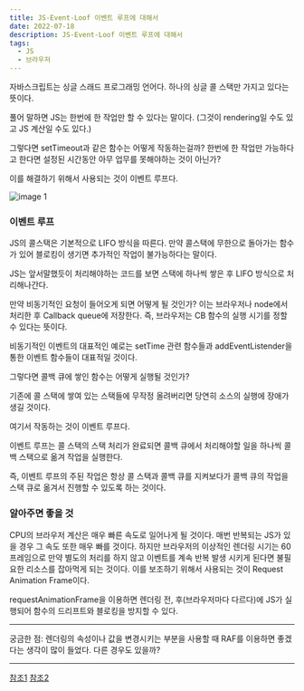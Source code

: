 ```yaml
---
title: JS-Event-Loof 이벤트 루프에 대해서
date: 2022-07-18
description: JS-Event-Loof 이벤트 루프에 대해서
tags:
  - JS
  - 브라우저
---
```


자바스크립트는 싱글 스래드 프로그래밍 언어다. 하나의 싱글 콜 스택만 가지고 있다는 뜻이다.

풀어 말하면 JS는 한번에 한 작업만 할 수 있다는 말이다. (그것이 rendering일 수도 있고 JS 계산일 수도 있다.)

그렇다면 setTimeout과 같은 함수는 어떻게 작동하는걸까? 한번에 한 작업만 가능하다고 한다면 설정된 시간동안 아무 업무를 못해야하는 것이 아닌가?

이를 해결하기 위해서 사용되는 것이 이벤트 루프다.


![image 1](./image1.png)


### 이벤트 루프

JS의 콜스택은 기본적으로 LIFO 방식을 따른다.
만약 콜스택에 무한으로 돌아가는 함수가 있어 블로킹이 생기면 추가적인 작업이 불가능하다는 말이다.

JS는 앞서말했듯이 처리해야하는 코드를 보면 스택에 하나씩 쌓은 후 LIFO 방식으로 처리해나간다.

만약 비동기적인 요청이 들어오게 되면 어떻게 될 것인가?
이는 브라우저나 node에서 처리한 후 Callback queue에 저장한다.
즉, 브라우저는 CB 함수의 실행 시기를 정할 수 있다는 뜻이다.

비동기적인 이벤트의 대표적인 예로는 setTime 관련 함수들과 addEventListender을 통한 이벤트 함수들이 대표적일 것이다.

그렇다면 콜백 큐에 쌓인 함수는 어떻게 실행될 것인가?

기존에 콜 스택에 쌓여 있는 스택들에 무작정 올려버리면 당연히 소스의 실행에 장애가 생길 것이다.

여기서 작동하는 것이 이벤트 루프다.

이벤트 루프는 콜 스택의 스택 처리가 완료되면 콜백 큐에서 처리해야할 일을 하나씩 콜백 스택으로 옮겨 작업을 실행한다.

즉, 이벤트 루프의 주된 작업은 항상 콜 스택과 콜백 큐를 지켜보다가 콜백 큐의 작업을 스택 큐로 옮겨서 진행할 수 있도록 하는 것이다.




### 알아주면 좋을 것

CPU의 브라우저 계산은 매우 빠른 속도로 일어나게 될 것이다. 매번 반복되는 JS가 있을 경우 그 속도 또한 매우 빠를 것이다. 하지만 브라우저의 이상적인 렌더링 시기는 60프레임으로
만약 별도의 처리를 하지 않고 이벤트를 계속 반복 발생 시키게 된다면 불필요한 리소스를 잡아먹게 되는 것이다.
이를 보조하기 위해서 사용되는 것이  Request Animation Frame이다.

requestAnimationFrame을 이용하면 렌더링 전, 후(브라우저마다 다르다)에 JS가 실행되어 함수의 드리프트와 블로킹을 방지할 수 있다.


---

궁금한 점: 렌더링의 속성이나 값을 변경시키는 부분을 사용할 때 RAF를 이용하면 좋겠다는 생각이 많이 들었다. 다른 경우도 있을까?

---


[참조1](https://www.youtube.com/watch?v=8aGhZQkoFbQ)
[참조2](https://www.youtube.com/watch?v=cCOL7MC4Pl0)
